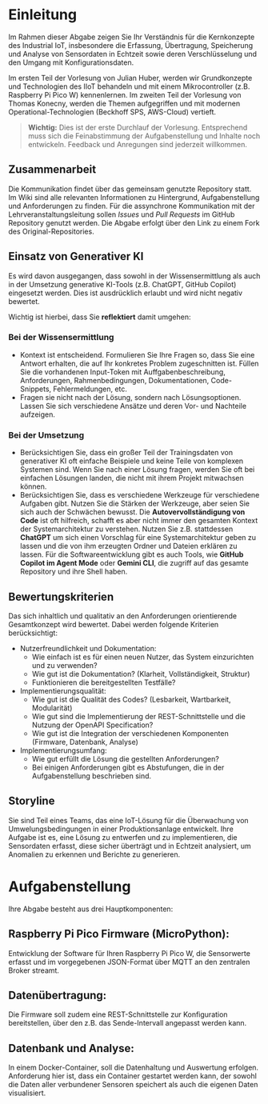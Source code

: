 
# Einleitung
Im Rahmen dieser Abgabe zeigen Sie Ihr Verständnis für die Kernkonzepte des Industrial IoT, insbesondere die Erfassung, Übertragung, Speicherung und Analyse von Sensordaten in Echtzeit sowie deren Verschlüsselung und den Umgang mit Konfigurationsdaten. 

Im ersten Teil der Vorlesung von Julian Huber, werden wir Grundkonzepte und Technologien des IIoT behandeln und mit einem Mikrocontroller (z.B. Raspberry Pi Pico W) kennenlernen. Im zweiten Teil der Vorlesung von Thomas Konecny, werden die Themen aufgegriffen und mit modernen Operational-Technologien (Beckhoff SPS, AWS-Cloud) vertieft.

> **Wichtig:** Dies ist der erste Durchlauf der Vorlesung. Entsprechend muss sich die Feinabstimmung der Aufgabenstellung und Inhalte noch entwickeln. Feedback und Anregungen sind jederzeit willkommen.

## Zusammenarbeit
Die Kommunikation findet über das gemeinsam genutzte Repository statt. Im Wiki sind alle relevanten Informationen zu Hintergrund, Aufgabenstellung und Anforderungen zu finden.
Für die assynchrone Kommunikation mit der Lehrveranstaltungsleitung sollen *Issues* und *Pull Requests* im GitHub Repository genutzt werden. Die Abgabe erfolgt über den Link zu einem Fork des Original-Repositories.

## Einsatz von Generativer KI

Es wird davon ausgegangen, dass sowohl in der Wissensermittlung als auch in der Umsetzung generative KI-Tools (z.B. ChatGPT, GitHub Copilot) eingesetzt werden. Dies ist ausdrücklich erlaubt und wird nicht negativ bewertet.

Wichtig ist hierbei, dass Sie **reflektiert** damit umgehen:

### Bei der Wissensermittlung

- Kontext ist entscheidend. Formulieren Sie Ihre Fragen so, dass Sie eine Antwort erhalten, die auf Ihr konkretes Problem zugeschnitten ist. Füllen Sie die vorhandenen Input-Token mit Auffgabenbeschreibung, Anforderungen, Rahmenbedingungen, Dokumentationen, Code-Snippets, Fehlermeldungen, etc.
- Fragen sie nicht nach der Lösung, sondern nach Lösungsoptionen. Lassen Sie sich verschiedene Ansätze und deren Vor- und Nachteile aufzeigen.

### Bei der Umsetzung

- Berücksichtigen Sie, dass ein großer Teil der Trainingsdaten von generativer KI oft einfache Beispiele und keine Teile von komplexen Systemen sind. Wenn Sie nach einer Lösung fragen, werden Sie oft bei einfachen Lösungen landen, die nicht mit ihrem Projekt mitwachsen können.
- Berücksichtigen Sie, dass es verschiedene Werkzeuge für verschiedene Aufgaben gibt. Nutzen Sie die Stärken der Werkzeuge, aber seien Sie sich auch der Schwächen bewusst. Die **Autovervollständigung von Code** ist oft hilfreich, schafft es aber nicht immer den gesamten Kontext der Systemarchitektur zu verstehen. Nutzen Sie z.B. stattdessen **ChatGPT** um sich einen Vorschlag für eine Systemarchitektur geben zu lassen und die von ihm erzeugten Ordner und Dateien erklären zu lassen. Für die Softwareentwicklung gibt es auch Tools, wie **GitHub Copilot im Agent Mode** oder **Gemini CLI**, die zugriff auf das gesamte Repository und ihre Shell haben.


## Bewertungskriterien

Das sich inhaltlich und qualitativ an den Anforderungen orientierende Gesamtkonzept wird bewertet. Dabei werden folgende Kriterien berücksichtigt:

- Nutzerfreundlichkeit und Dokumentation:
    - Wie einfach ist es für einen neuen Nutzer, das System einzurichten und zu verwenden?
    - Wie gut ist die Dokumentation? (Klarheit, Vollständigkeit, Struktur)
    - Funktionieren die bereitgestellten Testfälle?
- Implementierungsqualität:
    - Wie gut ist die Qualität des Codes? (Lesbarkeit, Wartbarkeit, Modularität)
    - Wie gut sind die Implementierung der REST-Schnittstelle und die Nutzung der OpenAPI Specification?
    - Wie gut ist die Integration der verschiedenen Komponenten (Firmware, Datenbank, Analyse)
- Implementierungsumfang:
    - Wie gut erfüllt die Lösung die gestellten Anforderungen?
    - Bei einigen Anforderungen gibt es Abstufungen, die in der Aufgabenstellung beschrieben sind. 



## Storyline
Sie sind Teil eines Teams, das eine IoT-Lösung für die Überwachung von Umwelungsbedingungen in einer Produktionsanlage entwickelt. Ihre Aufgabe ist es, eine Lösung zu entwerfen und zu implementieren, die Sensordaten erfasst, diese sicher überträgt und in Echtzeit analysiert, um Anomalien zu erkennen und Berichte zu generieren.



# Aufgabenstellung
Ihre Abgabe besteht aus drei Hauptkomponenten:

## Raspberry Pi Pico Firmware (MicroPython):
Entwicklung der Software für Ihren Raspberry Pi Pico W, die Sensorwerte erfasst und im vorgegebenen JSON-Format über MQTT an den zentralen Broker streamt. 

## Datenübertragung:
Die Firmware soll zudem eine REST-Schnittstelle zur Konfiguration bereitstellen, über den z.B. das Sende-Intervall angepasst werden kann.

## Datenbank und Analyse:
In einem Docker-Container, soll die Datenhaltung und Auswertung erfolgen. Anforderung hier ist, dass ein Container gestartet werden kann, der  sowohl die Daten aller verbundener Sensoren speichert als auch die eigenen Daten visualisiert.



